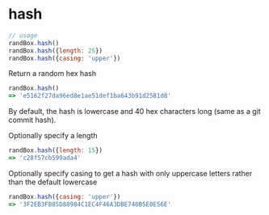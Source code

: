 # hash

```js
// usage
randBox.hash()
randBox.hash({length: 25})
randBox.hash({casing: 'upper'})
```

Return a random hex hash

```js
randBox.hash()
=> 'e5162f27da96ed8e1ae51def1ba643b91d2581d8'
```

By default, the hash is lowercase and 40 hex characters long (same as a git
commit hash).

Optionally specify a length

```js
randBox.hash({length: 15})
=> 'c28f57cb599ada4'
```

Optionally specify casing to get a hash with only uppercase letters
rather than the default lowercase

```js
randBox.hash({casing: 'upper'})
=> '3F2EB3FB85D88984C1EC4F46A3DBE740B5E0E56E'
```


